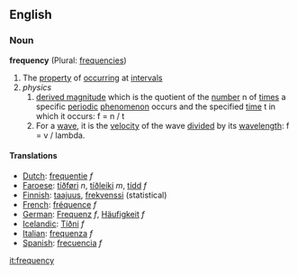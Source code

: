 ==English==
===Noun===
'''frequency''' (Plural: [[frequencies]])
{{wikipedia}}
#The [[property]] of [[occurring]] at [[interval]]s
#''physics''
##[[derived magnitude]] which is the quotient of the [[number]] n of [[times]] a specific [[periodic]] [[phenomenon]] occurs and the specified [[time]] t in which it occurs: f = n / t
##For a [[wave]], it is the [[velocity]] of the wave [[divided]] by its [[wavelength]]: f = v / lambda.

====Translations====
*[[Dutch]]: [[frequentie]] ''f''
*[[Faroese]]: [[tíðføri]] ''n'', [[tíðleiki]] ''m'', [[tídd]] ''f''
*[[Finnish]]: [[taajuus]], [[frekvenssi]] (statistical)
*[[French]]: [[fréquence]] ''f''
*[[German]]: [[Frequenz]] ''f'', [[Häufigkeit]] ''f''
*[[Icelandic]]: [[Tíðni]] ''f''
*[[Italian]]: [[frequenza]] ''f''
*[[Spanish]]: [[:es:frecuencia|frecuencia]] ''f''

[[it:frequency]]